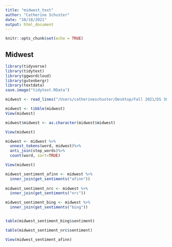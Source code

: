 ```yaml
---
title: "midwest_text"
author: "Catherine Schuster"
date: "10/18/2021"
output: html_document
---
```


```r
knitr::opts_chunk$set(echo = TRUE)
```

## Midwest

```r
library(tidyverse)
library(tidytext)
library(ggwordcloud)
library(gutenbergr)
library(textdata)
save.image("tidytext.RData")
```

```r
midwest <- read_lines("/Users/catherineschuster/Desktop/Fall 2021/DS 3001/DS-3001-Main/07_text_mining/DS3001-Lab7/Midwest/midwest.txt")

midwest <- tibble(midwest)
View(midwest)

midwest$midwest <- as.character(midwest$midwest)

View(midwest)

midwest <- midwest %>%
  unnest_tokens(word, midwest)%>%
  anti_join(stop_words)%>% 
  count(word, sort=TRUE)

View(midwest)

```

```r
midwest_sentiment_afinn <- midwest %>%
  inner_join(get_sentiments("afinn"))
  
midwest_sentiment_nrc <- midwest %>%
  inner_join(get_sentiments("nrc"))

midwest_sentiment_bing <- midwest %>%
  inner_join(get_sentiments("bing"))


table(midwest_sentiment_bing$sentiment)

table(midwest_sentiment_nrc$sentiment)

View(midwest_sentiment_afinn)
```


